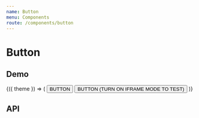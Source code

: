 ```yaml
---
name: Button
menu: Components
route: /components/button
---
```




# Button

## Demo

<Playground>
  <ThemeConsumer>
    {({ theme }) => (
      <React.Fragment>
        <Button theme={theme}>BUTTON</Button>
        <Button
          responsive
          theme={theme}
          style={{
            marginTop: 20,
          }}
        >
          BUTTON (TURN ON IFRAME MODE TO TEST)
        </Button>
      </React.Fragment>
    )}
  </ThemeConsumer>
</Playground>

## API

<Props of={Button} />
